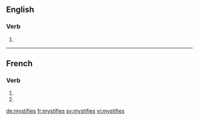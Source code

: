 {{also|mystifiés}}
==English==

===Verb===
{{head|en|verb form}}

# {{en-third-person singular of|mystify}}

----

==French==

===Verb===
{{fr-verb-form}}

# {{inflection of|mystifier||2|s|pres|ind|lang=fr}}
# {{inflection of|mystifier||2|s|pres|sub|lang=fr}}

[[de:mystifies]]
[[fr:mystifies]]
[[sv:mystifies]]
[[vi:mystifies]]